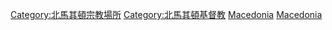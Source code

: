 {{Commons category|Churches in the Republic of Macedonia}}

[[Category:北馬其頓宗教場所|Category:北馬其頓宗教場所]]
[[Category:北馬其頓基督教|Category:北馬其頓基督教]]
[[Category:歐洲教堂|Macedonia]]
[[Category:各国教堂|Macedonia]]